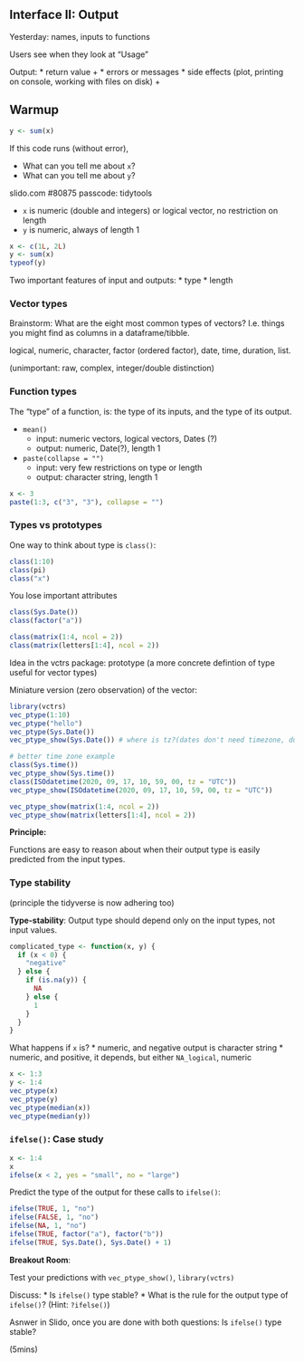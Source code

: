 ## Interface II: Output

Yesterday: names, inputs to functions

Users see when they look at "Usage"

Output:
* return value +
* errors or messages 
* side effects (plot, printing on console, working with files on disk) +

## Warmup 

```r
y <- sum(x)
```

If this code runs (without error), 

* What can you tell me about `x`?
* What can you tell me about `y`?

slido.com #80875 
passcode: tidytools

* `x` is numeric (double and integers) or logical vector, no restriction on length
* `y` is numeric, always of length 1

```r
x <- c(1L, 2L)
y <- sum(x)
typeof(y)
```

Two important features of input and outputs:
* type 
* length

### Vector types

Brainstorm: What are the eight most common types of vectors? I.e. things you might find as columns in a dataframe/tibble.

logical, numeric, character, factor (ordered factor), date, 
time, duration, list.

(unimportant: raw, complex, integer/double distinction)

### Function types

The "type" of a function, is:
the type of its inputs, and 
the type of its output.

* `mean()` 
  * input: numeric vectors, logical vectors, Dates (?)
  * output: numeric, Date(?), length 1
  
* `paste(collapse = "")`
  * input: very few restrictions on type or length
  * output: character string, length 1
  
```r
x <- 3
paste(1:3, c("3", "3"), collapse = "")
```
  
### Types vs prototypes

One way to think about type is `class()`:
```r
class(1:10)
class(pi)
class("x")
```

You lose important attributes
```r
class(Sys.Date())
class(factor("a"))
```

```r
class(matrix(1:4, ncol = 2))
class(matrix(letters[1:4], ncol = 2))
```

Idea in the vctrs package: prototype (a more concrete defintion of type 
useful for vector types)

Miniature version (zero observation) of the vector:
```r
library(vctrs)
vec_ptype(1:10)
vec_ptype("hello")
vec_ptype(Sys.Date())
vec_ptype_show(Sys.Date()) # where is tz?(dates don't need timezone, duh?)

# better time zone example
class(Sys.time())
vec_ptype_show(Sys.time()) 
class(ISOdatetime(2020, 09, 17, 10, 59, 00, tz = "UTC"))
vec_ptype_show(ISOdatetime(2020, 09, 17, 10, 59, 00, tz = "UTC")) 

vec_ptype_show(matrix(1:4, ncol = 2))
vec_ptype_show(matrix(letters[1:4], ncol = 2))
```

**Principle:** 

Functions are easy to reason about when their
output type is easily predicted from the input types.

### Type stability

(principle the tidyverse is now adhering too)

**Type-stability**: Output type should depend only on the input types,
not input values. 

```r
complicated_type <- function(x, y) {
  if (x < 0) {
    "negative"
  } else {
    if (is.na(y)) {
      NA
    } else {
      1
    }
  }
}
```

What happens if `x` is?
* numeric, and negative output is character string
* numeric, and positive, it depends, but either `NA_logical`, numeric

```r
x <- 1:3
y <- 1:4
vec_ptype(x)
vec_ptype(y)
vec_ptype(median(x))
vec_ptype(median(y))
```

### `ifelse()`: Case study 

```r
x <- 1:4
x
ifelse(x < 2, yes = "small", no = "large")
```


Predict the type of the output for these calls to `ifelse()`:
```r
ifelse(TRUE, 1, "no")
ifelse(FALSE, 1, "no")
ifelse(NA, 1, "no")
ifelse(TRUE, factor("a"), factor("b"))
ifelse(TRUE, Sys.Date(), Sys.Date() + 1)
```

**Breakout Room**:

Test your predictions with `vec_ptype_show()`, `library(vctrs)`

Discuss: 
* Is `ifelse()` type stable?
* What is the rule for the output type of `ifelse()`? (Hint: `?ifelse()`)

Asnwer in Slido, once you are done with both questions: 
Is `ifelse()` type stable?

(5mins)